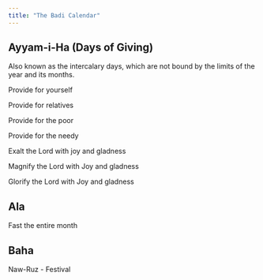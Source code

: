 ```yaml
---
title: "The Badi Calendar"
---
```


## Ayyam-i-Ha (Days of Giving)

Also known as the intercalary days, which are not bound by the limits of the year and its months.

Provide for yourself

Provide for relatives

Provide for the poor

Provide for the needy

Exalt the Lord with joy and gladness

Magnify the Lord with Joy and gladness

Glorify the Lord with Joy and gladness

## Ala

Fast the entire month

## Baha

Naw-Ruz - Festival
